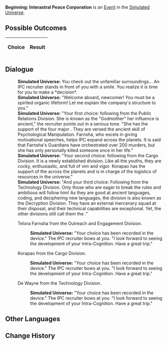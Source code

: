 {{Simulated Universe Event Infobox
|title         = Beginning: Interastral Peace Corporation
|image         = Random Event 408.png
|type          =
|domains_su    = 
|domains_ext   = 
|domains_swarm = 
|domains_gng   = 
|requirements  =
|prev          = 
|next          = 
|indexRewards  =
|characters    = 
}}
'''Beginning: Interastral Peace Corporation''' is an [[Simulated Universe/Events|Event]] in the [[Simulated Universe]].

==Possible Outcomes==
{| class="article-table"
!Choice
!Result

|}

<!--
==Gameplay Notes==

-->
==Dialogue==
{{Dialogue Start}}
:'''Simulated Universe:''' You check out the unfamiliar surroundings... An IPC recruiter stands in front of you with a smile. You realize it is time for you to make a *decision*.
:'''Simulated Universe:''' "Welcome aboard, newcomer! You must be a spirited organic lifeform! Let me explain the company's structure to you."
:'''Simulated Universe:''' "Your first choice: following {{Color|Keyword|Telora Farnsha}} from the Public Relations Division. She is known as the "Godmother" her influence is ancient," the recruiter points out in a serious tone. "She has the support of the four major {{Color|Keyword|Guardians}}. They are versed the ancient skill of Psychological Manipulation. Farnsha, who excels in giving motivational speeches, helps IPC expand across the planets. It is said that Farnsha's Guardians have orchestrated over 200 murders, but she has only personally killed someone once in her life."
:'''Simulated Universe:''' "Your second choice: following {{Color|Keyword|Korapao}} from the Cargo Division. It is a newly established division. Like all the youths, they are cocky, enthusiastic, and full of vim and vigor. Korapao has the support of the {{Color|Keyword|Associates}} across the planets and is in charge of the logistics of resources in the universe."
:'''Simulated Universe:''' "And your third choice: Following {{Color|Keyword|De Wayne}} from the Technology Division. Only those who are eager to break the rules and ambitious will follow him! As they are good at ancient languages, coding, and deciphering new languages, the division is also known as the Decryption Division. They have an external mercenary squad at their disposal, and their technical capabilities are exceptional. Yet, the other divisions still call them the {{Color|Keyword|Mavericks}}."
:{{DIcon|Arrow}} Telora Farnsha from the Outreach and Engagement Division.
::'''Simulated Universe:''' "Your choice has been recorded in the device." The IPC recruiter bows at you. "I look forward to seeing the development of your Intra-Cognition. Have a great trip."
:{{DIcon|Arrow}} Korapao from the Cargo Division.
::'''Simulated Universe:''' "Your choice has been recorded in the device." The IPC recruiter bows at you. "I look forward to seeing the development of your Intra-Cognition. Have a great trip."
:{{DIcon|Arrow}} De Wayne from the Technology Division.
::'''Simulated Universe:''' "Your choice has been recorded in the device." The IPC recruiter bows at you. "I look forward to seeing the development of your Intra-Cognition. Have a great trip."
{{Dialogue End}}

==Other Languages==
{{Other Languages
|zhs   = 开端•星际和平公司
|zht   = 開端•星際和平公司
|ja    = 発端・スターピースカンパニー
|ko    = 시작•스타피스 컴퍼니
|es    = Comienzo: Corporación para la Paz Interastral
|fr    = Débuts à la CPI
|ru    = Начало: Корпорация межзвёздного мира
|th    = จุดเริ่มต้น: องค์กรสันติภาพแห่งดวงดาว
|vi    = Khởi Đầu - Công Ty Hành Tinh Hòa Bình
|de    = Der Anfang: Interastrale Friedenskorporation
|id    = Permulaan: Interastral Peace Corporation
|pt    = Início: Corporação da Paz Interastral
}}

==Change History==
{{Change History|1.0}}
